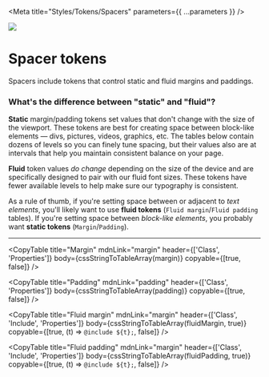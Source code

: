 
<Meta title="Styles/Tokens/Spacers" parameters={{ ...parameters }} />

![](https://graphics.thomsonreuters.com/style-assets/images/logos/reuters-graphics-logo/svg/graphics-logo-color-dark.svg)

# Spacer tokens

Spacers include tokens that control static and fluid margins and paddings.

### What's the difference between "static" and "fluid"?

**Static** margin/padding tokens set values that don't change with the size of the viewport. These tokens are best for creating space between block-like elements — divs, pictures, videos, graphics, etc. The tables below contain dozens of levels so you can finely tune spacing, but their values also are at intervals that help you maintain consistent balance on your page.

**Fluid** token values _do change_ depending on the size of the device and are specifically designed to pair with our fluid font sizes. These tokens have fewer available levels to help make sure our typography is consistent.

As a rule of thumb, if you're setting space between or adjacent to _text elements_, you'll likely want to use **fluid tokens** (`Fluid margin`/`Fluid padding` tables). If you're setting space between _block-like elements_, you probably want **static tokens** (`Margin`/`Padding`).

---

<CopyTable
  title="Margin"
  mdnLink="margin"
  header={['Class', 'Properties']}
  body={cssStringToTableArray(margin)}
  copyable={[true, false]}
/>

<CopyTable
  title="Padding"
  mdnLink="padding"
  header={['Class', 'Properties']}
  body={cssStringToTableArray(padding)}
  copyable={[true, false]}
/>

<CopyTable
  title="Fluid margin"
  mdnLink="margin"
  header={['Class', 'Include', 'Properties']}
  body={cssStringToTableArray(fluidMargin, true)}
  copyable={[true, (t) => `@include ${t};`, false]}
/>

<CopyTable
  title="Fluid padding"
  mdnLink="margin"
  header={['Class', 'Include', 'Properties']}
  body={cssStringToTableArray(fluidPadding, true)}
  copyable={[true, (t) => `@include ${t};`, false]}
/>
